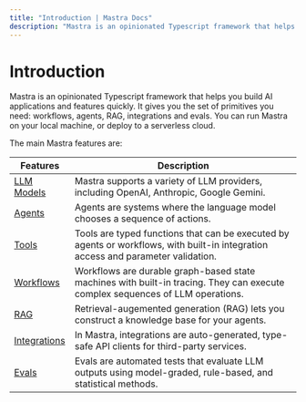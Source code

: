 ```yaml
---
title: "Introduction | Mastra Docs"
description: "Mastra is an opinionated Typescript framework that helps you build AI applications and features quickly. It gives you the set of primitives you need: workflows, agents, RAG, integrations, syncs and evals."
---
```


# Introduction

Mastra is an opinionated Typescript framework that helps you build AI applications and features quickly. It gives you the set of primitives you need: workflows, agents, RAG, integrations and evals. You can run Mastra on your local machine, or deploy to a serverless cloud.

The main Mastra features are:

| Features                                         | Description                                                                                                                       |
| ------------------------------------------------ | --------------------------------------------------------------------------------------------------------------------------------- |
| [LLM Models](/docs/llm-models/00-overview.mdx)   | Mastra supports a variety of LLM providers, including OpenAI, Anthropic, Google Gemini.                                           |
| [Agents](/docs/agents/00-overview.mdx)           | Agents are systems where the language model chooses a sequence of actions.                                                        |
| [Tools](/docs/agents/02-adding-tools.mdx)        | Tools are typed functions that can be executed by agents or workflows, with built-in integration access and parameter validation. |
| [Workflows](/docs/workflows/00-overview.mdx)     | Workflows are durable graph-based state machines with built-in tracing. They can execute complex sequences of LLM operations.     |
| [RAG](/docs/rag/overview.mdx)                    | Retrieval-augemented generation (RAG) lets you construct a knowledge base for your agents.                                        |
| [Integrations](/docs/local-dev/integrations.mdx) | In Mastra, integrations are auto-generated, type-safe API clients for third-party services.                                       |
| [Evals](/docs/08-running-evals)                  | Evals are automated tests that evaluate LLM outputs using model-graded, rule-based, and statistical methods.                      |

